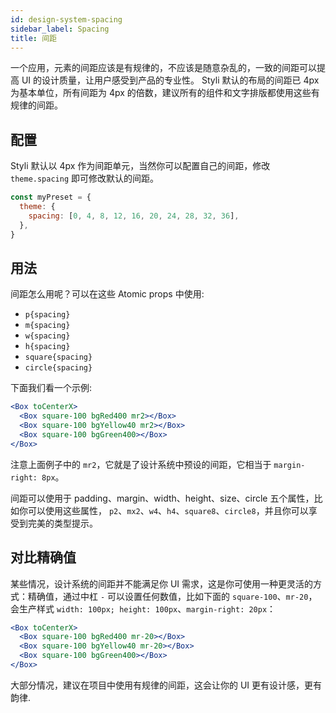 ```yaml
---
id: design-system-spacing
sidebar_label: Spacing
title: 间距
---
```


一个应用，元素的间距应该是有规律的，不应该是随意杂乱的，一致的间距可以提高 UI 的设计质量，让用户感受到产品的专业性。
Styli 默认的布局的间距已 4px 为基本单位，所有间距为 4px 的倍数，建议所有的组件和文字排版都使用这些有规律的间距。

## 配置

Styli 默认以 4px 作为间距单元，当然你可以配置自己的间距，修改 `theme.spacing` 即可修改默认的间距。

```jsx
const myPreset = {
  theme: {
    spacing: [0, 4, 8, 12, 16, 20, 24, 28, 32, 36],
  },
}
```

## 用法

间距怎么用呢？可以在这些 Atomic props 中使用:

- `p{spacing}`
- `m{spacing}`
- `w{spacing}`
- `h{spacing}`
- `square{spacing}`
- `circle{spacing}`

下面我们看一个示例:

```jsx live
<Box toCenterX>
  <Box square-100 bgRed400 mr2></Box>
  <Box square-100 bgYellow40 mr2></Box>
  <Box square-100 bgGreen400></Box>
</Box>
```

注意上面例子中的 `mr2`，它就是了设计系统中预设的间距，它相当于 `margin-right: 8px`。

间距可以使用于 padding、margin、width、height、size、circle 五个属性，比如你可以使用这些属性， `p2`、`mx2`、`w4`、`h4`、`square8`、`circle8`，并且你可以享受到完美的类型提示。

## 对比精确值

某些情况，设计系统的间距并不能满足你 UI 需求，这是你可使用一种更灵活的方式：精确值，通过中杠 `-` 可以设置任何数值，比如下面的 `square-100`、`mr-20`，会生产样式 `width: 100px; height: 100px`、`margin-right: 20px`：

```jsx live
<Box toCenterX>
  <Box square-100 bgRed400 mr-20></Box>
  <Box square-100 bgYellow40 mr-20></Box>
  <Box square-100 bgGreen400></Box>
</Box>
```

大部分情况，建议在项目中使用有规律的间距，这会让你的 UI 更有设计感，更有韵律.
